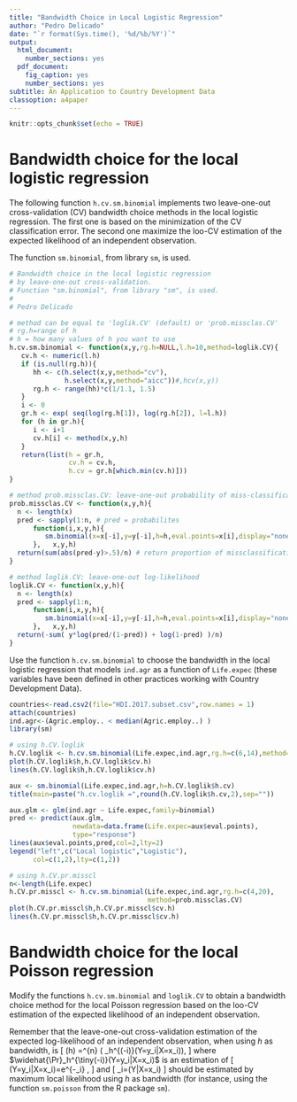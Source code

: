 ---
title: "Bandwidth Choice in Local Logistic Regression"
author: "Pedro Delicado"
date: "`r format(Sys.time(), '%d/%b/%Y')`"
output:
  html_document:
    number_sections: yes
  pdf_document:
    fig_caption: yes
    number_sections: yes
subtitle: An Application to Country Development Data
classoption: a4paper
---

<!-- Comment lines are like this one -->
<!-- Use "\newpage" when you want a new page break in the pdf output  -->

```{r setup, include=FALSE}
knitr::opts_chunk$set(echo = TRUE)
```

# Bandwidth choice for the local logistic regression

The following function `h.cv.sm.binomial` implements two leave-one-out cross-validation (CV) bandwidth choice methods in the local logistic regression.
The first one is based on the minimization of the CV classification error.
The second one maximize the loo-CV estimation of the expected likelihood of an independent observation.

The function `sm.binomial`, from library `sm`, is used.

```{r}
# Bandwidth choice in the local logistic regression
# by leave-one-out cross-validation.
# Function "sm.binomial", from library "sm", is used.
#
# Pedro Delicado

# method can be equal to 'loglik.CV' (default) or 'prob.missclas.CV'
# rg.h=range of h
# h = how many values of h you want to use
h.cv.sm.binomial <- function(x,y,rg.h=NULL,l.h=10,method=loglik.CV){
   cv.h <- numeric(l.h)
   if (is.null(rg.h)){
      hh <- c(h.select(x,y,method="cv"),
              h.select(x,y,method="aicc"))#,hcv(x,y))
      rg.h <- range(hh)*c(1/1.1, 1.5)
   }
   i <- 0
   gr.h <- exp( seq(log(rg.h[1]), log(rg.h[2]), l=l.h))
   for (h in gr.h){
      i <- i+1
      cv.h[i] <- method(x,y,h)
   }
   return(list(h = gr.h,
               cv.h = cv.h,
               h.cv = gr.h[which.min(cv.h)]))
}

# method prob.missclas.CV: leave-one-out probability of miss-classification
prob.missclas.CV <- function(x,y,h){
  n <- length(x)
  pred <- sapply(1:n, # pred = probabilites
      function(i,x,y,h){
         sm.binomial(x=x[-i],y=y[-i],h=h,eval.points=x[i],display="none")$estimate # eval function at the point that has been removed
      },   x,y,h)
  return(sum(abs(pred-y)>.5)/n) # return proportion of missclassification
}

# method loglik.CV: leave-one-out log-likelihood
loglik.CV <- function(x,y,h){
  n <- length(x)
  pred <- sapply(1:n,
      function(i,x,y,h){
         sm.binomial(x=x[-i],y=y[-i],h=h,eval.points=x[i],display="none")$estimate
      },   x,y,h)
  return(-sum( y*log(pred/(1-pred)) + log(1-pred) )/n)
}
```

Use the function `h.cv.sm.binomial` to choose the
bandwidth in the local logistic regression that models `ind.agr` as a function of `Life.expec`
(these variables have been defined in other practices working with Country Development Data).

```{r,message=FALSE,warning=FALSE}
countries<-read.csv2(file="HDI.2017.subset.csv",row.names = 1)
attach(countries)
ind.agr<-(Agric.employ.. < median(Agric.employ..) )
library(sm)
```

```{r}
# using h.CV.loglik
h.CV.loglik <- h.cv.sm.binomial(Life.expec,ind.agr,rg.h=c(6,14),method=loglik.CV)
plot(h.CV.loglik$h,h.CV.loglik$cv.h)
lines(h.CV.loglik$h,h.CV.loglik$cv.h)
```

```{r}
aux <- sm.binomial(Life.expec,ind.agr,h=h.CV.loglik$h.cv)
title(main=paste("h.cv.loglik =",round(h.CV.loglik$h.cv,2),sep=""))

aux.glm <- glm(ind.agr ~ Life.expec,family=binomial)
pred <- predict(aux.glm,
                newdata=data.frame(Life.expec=aux$eval.points),
                type="response")
lines(aux$eval.points,pred,col=2,lty=2)
legend("left",c("Local logistic","Logistic"),
      col=c(1,2),lty=c(1,2))

```

```{r}
# using h.CV.pr.misscl
n<-length(Life.expec)
h.CV.pr.misscl <- h.cv.sm.binomial(Life.expec,ind.agr,rg.h=c(4,20),
                                   method=prob.missclas.CV)
plot(h.CV.pr.misscl$h,h.CV.pr.misscl$cv.h)
lines(h.CV.pr.misscl$h,h.CV.pr.misscl$cv.h)
```

# Bandwidth choice for the local Poisson regression

Modify the functions `h.cv.sm.binomial` and `loglik.CV` to obtain a bandwidth choice method for the local Poisson regression based on the loo-CV estimation of the expected likelihood of an independent observation.

Remember that the leave-one-out cross-validation estimation of the expected log-likelihood of an independent observation, when using $h$ as bandwidth, is
\[
\ell*{CV}(h)
=\frac{1}{n}\sum*{i=1}^{n} \log\left( \widehat{\Pr}\_h^{\tiny(-i)}(Y=y_i|X=x_i)\right),
\]
where $\widehat{\Pr}_h^{\tiny(-i)}(Y=y_i|X=x_i)$ is an estimation of
\[
\Pr(Y=y_i|X=x_i)=e^{-\lambda_i} \frac{\lambda_i^{y_i}}{y_i!},
\]
and
\[
\lambda_i=\mathbb{E}(Y|X=x_i)
\]
should be estimated by maximum local likelihood using $h$ as bandwidth (for instance, using the function `sm.poisson` from the R package `sm`).
